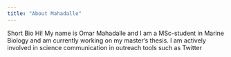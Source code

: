 ```yaml
---
title: "About Mahadalle"
---
```

Short Bio
Hi! My name is Omar Mahadalle and I am a MSc-student in Marine Biology and am currently working on my master's thesis.
I am actively involved in science communication in outreach tools such as Twitter

